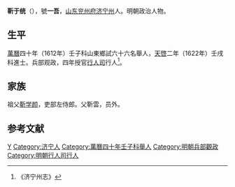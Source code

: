 {{noteTA
|1=zh-hans:于; zh-hant:于;
|2=于
}}
'''靳于统'''（{{bd|？||？||}}），號'''一吾'''，[[山东|山东]][[兖州府|兖州府]][[济宁州|济宁州]]人。明朝政治人物。

==生平==
[[萬曆|萬曆]]四十年（1612年）壬子科山東鄉試六十六名舉人，[[天啓|天啓]]二年（1622年）壬戌科進士。兵部观政，四年授官[[行人司|行人司]]行人<ref>《济宁州志》</ref>。

== 家族 ==
祖父[[靳学颜|靳学颜]]，吏部左侍郎。父靳雲，员外。

==参考文献==
{{reflist}}

{{天啓二年壬戌科殿試金榜}}

{{Authority control}}

{{DEFAULTSORT:}}
[[Category:靳姓|Y]]
[[Category:济宁人|Category:济宁人]]
[[Category:萬曆四十年壬子科舉人|Category:萬曆四十年壬子科舉人]]
[[Category:明朝兵部觀政|Category:明朝兵部觀政]]
[[Category:明朝行人司行人|Category:明朝行人司行人]]


{{明朝官员小作品}}